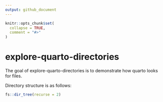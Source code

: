 ```yaml
---
output: github_document
---
```


<!-- README.md is generated from README.Rmd. Please edit that file -->

```r
knitr::opts_chunk$set(
  collapse = TRUE,
  comment = "#>"
)
```

# explore-quarto-directories

<!-- badges: start -->
<!-- badges: end -->

The goal of explore-quarto-directories is to demonstrate how quarto looks for files.

Directory structure is as follows:

```r
fs::dir_tree(recurse = 2)
```

